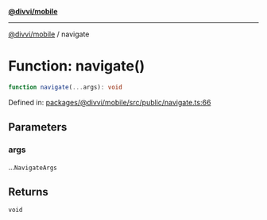 [**@divvi/mobile**](../README.md)

---

[@divvi/mobile](../README.md) / navigate

# Function: navigate()

```ts
function navigate(...args): void
```

Defined in: [packages/@divvi/mobile/src/public/navigate.ts:66](https://github.com/divvi-xyz/divvi-mobile/blob/main/packages/@divvi/mobile/src/public/navigate.ts#L66)

## Parameters

### args

...`NavigateArgs`

## Returns

`void`
